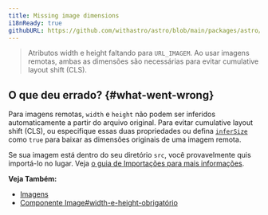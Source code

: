 ```yaml
---
title: Missing image dimensions
i18nReady: true
githubURL: https://github.com/withastro/astro/blob/main/packages/astro/src/core/errors/errors-data.ts
---
```


> Atributos width e height faltando para `URL_IMAGEM`. Ao usar imagens remotas, ambas as dimensões são necessárias para evitar cumulative layout shift (CLS).

## O que deu errado? \{#what-went-wrong\}

Para imagens remotas, `width` e `height` não podem ser inferidos automaticamente a partir do arquivo original. Para evitar cumulative layout shift (CLS), ou especifique essas duas propriedades ou defina [`inferSize`](/pt-br/guides/images/#infersize) como `true` para baixar as dimensões originais de uma imagem remota.

Se sua imagem está dentro do seu diretório `src`, você provavelmente quis importá-lo no lugar. Veja [o guia de Importações para mais informações](/pt-br/guides/imports/#outros-assets).

**Veja Também:**
-  [Imagens](/pt-br/guides/images/)
-  [Componente Image#width-e-height-obrigatório](/pt-br/guides/images/#width-e-height-obrigatório-para-imagens-em-public)
